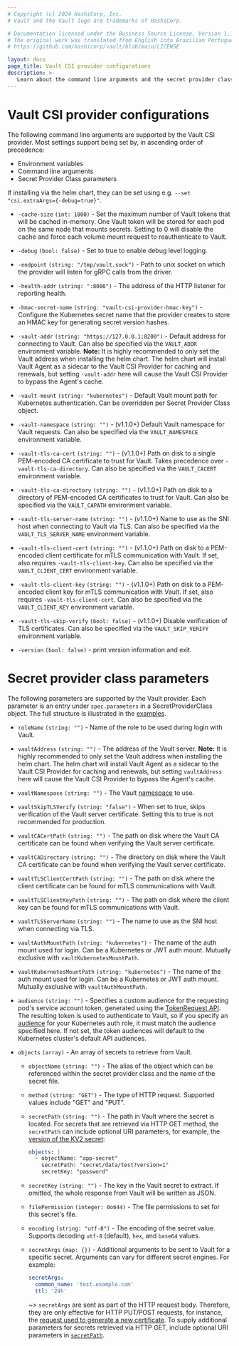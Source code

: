 ```yaml
---
# Copyright (c) 2024 HashiCorp, Inc.
# Vault and the Vault logo are trademarks of HashiCorp.

# Documentation licensed under the Business Source License, Version 1.1.
# The original work was translated from English into Brazilian Portuguese.
# https://github.com/hashicorp/vault/blob/main/LICENSE

layout: docs
page_title: Vault CSI provider configurations
description: >-
   Learn about the command line arguments and the secret provider class parameters supported by the Vault CSI provider.
---
```


# Vault CSI provider configurations

The following command line arguments are supported by the Vault CSI provider.
Most settings support being set by, in ascending order of precedence:

- Environment variables
- Command line arguments
- Secret Provider Class parameters

If installing via the helm chart, they can be set using e.g.
`--set "csi.extraArgs={-debug=true}"`.

- `-cache-size` `(int: 1000)` - Set the maximum number of Vault tokens that will
  be cached in-memory. One Vault token will be stored for each pod on the same
  node that mounts secrets. Setting to 0 will disable the cache and force each
  volume mount request to reauthenticate to Vault.

- `-debug` `(bool: false)` - Set to true to enable debug level logging.

- `-endpoint` `(string: "/tmp/vault.sock")` - Path to unix socket on which the
  provider will listen for gRPC calls from the driver.

- `-health-addr` `(string: ":8080")` - The address of the HTTP listener
  for reporting health.

- `-hmac-secret-name` `(string: "vault-csi-provider-hmac-key")` - Configure the
  Kubernetes secret name that the provider creates to store an HMAC key for
  generating secret version hashes.

- `-vault-addr` `(string: "https://127.0.0.1:8200")` - Default address
  for connecting to Vault. Can also be specified via the `VAULT_ADDR` environment
  variable. **Note:** It is highly recommended to only set the Vault address when
  installing the helm chart. The helm chart will install Vault Agent as a sidecar
  to the Vault CSI Provider for caching and renewals, but setting `-vault-addr`
  here will cause the Vault CSI Provider to bypass the Agent's cache.

- `-vault-mount` `(string: "kubernetes")` - Default Vault mount path
  for Kubernetes authentication. Can be overridden per Secret Provider Class
  object.

- `-vault-namespace` `(string: "")` - (v1.1.0+) Default Vault namespace for Vault
  requests. Can also be specified via the `VAULT_NAMESPACE` environment variable.

- `-vault-tls-ca-cert` `(string: "")` - (v1.1.0+) Path on disk to a single
  PEM-encoded CA certificate to trust for Vault. Takes precedence over
  `-vault-tls-ca-directory`. Can also be specified via the `VAULT_CACERT`
  environment variable.

- `-vault-tls-ca-directory` `(string: "")` - (v1.1.0+) Path on disk to a
  directory of PEM-encoded CA certificates to trust for Vault. Can also be
  specified via the `VAULT_CAPATH` environment variable.

- `-vault-tls-server-name` `(string: "")` - (v1.1.0+) Name to use as the SNI
  host when connecting to Vault via TLS. Can also be specified via the
  `VAULT_TLS_SERVER_NAME` environment variable.

- `-vault-tls-client-cert` `(string: "")` - (v1.1.0+) Path on disk to a
  PEM-encoded client certificate for mTLS communication with Vault. If set,
  also requires `-vault-tls-client-key`. Can also be specified via the
  `VAULT_CLIENT_CERT` environment variable.

- `-vault-tls-client-key` `(string: "")` - (v1.1.0+) Path on disk to a
  PEM-encoded client key for mTLS communication with Vault. If set, also
  requires `-vault-tls-client-cert`. Can also be specified via the
  `VAULT_CLIENT_KEY` environment variable.

- `-vault-tls-skip-verify` `(bool: false)` - (v1.1.0+) Disable verification of
  TLS certificates. Can also be specified via the `VAULT_SKIP_VERIFY` environment
  variable.

- `-version` `(bool: false)` - print version information and exit.


# Secret provider class parameters

The following parameters are supported by the Vault provider. Each parameter is
an entry under `spec.parameters` in a SecretProviderClass object. The full
structure is illustrated in the [examples](/vault/docs/platform/k8s/csi/examples).

- `roleName` `(string: "")` - Name of the role to be used during login with Vault.

- `vaultAddress` `(string: "")` - The address of the Vault server. **Note:** It is
  highly recommended to only set the Vault address when installing the helm chart.
  The helm chart will install Vault Agent as a sidecar to the Vault CSI Provider
  for caching and renewals, but setting `vaultAddress` here will cause the Vault
  CSI Provider to bypass the Agent's cache.

- `vaultNamespace` `(string: "")` - The Vault [namespace](/vault/docs/enterprise/namespaces) to use.

- `vaultSkipTLSVerify` `(string: "false")` - When set to true, skips verification of the Vault server
  certificate. Setting this to true is not recommended for production.

- `vaultCACertPath` `(string: "")` - The path on disk where the Vault CA certificate can be found
  when verifying the Vault server certificate.

- `vaultCADirectory` `(string: "")` - The directory on disk where the Vault CA certificate can be found
  when verifying the Vault server certificate.

- `vaultTLSClientCertPath` `(string: "")` - The path on disk where the client certificate can be found
  for mTLS communications with Vault.

- `vaultTLSClientKeyPath` `(string: "")` - The path on disk where the client key can be found
  for mTLS communications with Vault.

- `vaultTLSServerName` `(string: "")` - The name to use as the SNI host when connecting via TLS.

- `vaultAuthMountPath` `(string: "kubernetes")` - The name of the auth mount used for login.
  Can be a Kubernetes or JWT auth mount. Mutually exclusive with `vaultKubernetesMountPath`.

- `vaultKubernetesMountPath` `(string: "kubernetes")` - The name of the auth mount used for login.
  Can be a Kubernetes or JWT auth mount. Mutually exclusive with `vaultAuthMountPath`.

- `audience` `(string: "")` - Specifies a custom audience for the requesting pod's service account token,
  generated using the
  [TokenRequest API](https://kubernetes.io/docs/reference/kubernetes-api/authentication-resources/token-request-v1/#TokenRequestSpec).
  The resulting token is used to authenticate to Vault, so if you specify an
  [audience](/vault/api-docs/auth/kubernetes#audience) for your Kubernetes auth
  role, it must match the audience specified here. If not set, the token audiences will default to
  the Kubernetes cluster's default API audiences.

- `objects` `(array)` - An array of secrets to retrieve from Vault.

  - `objectName` `(string: "")` - The alias of the object which can be referenced within the secret provider class and
  the name of the secret file.

  - `method` `(string: "GET")` - The type of HTTP request. Supported values include "GET" and "PUT".

  - `secretPath` `(string: "")` - The path in Vault where the secret is located.
    For secrets that are retrieved via HTTP GET method, the `secretPath` can include optional URI parameters,
    for example, the [version of the KV2 secret](/vault/api-docs/secret/kv/kv-v2#read-secret-version):

    ```yaml
    objects: |
      - objectName: "app-secret"
        secretPath: "secret/data/test?version=1"
        secretKey: "password"
    ```

  - `secretKey` `(string: "")` - The key in the Vault secret to extract. If omitted, the whole response from Vault will be written as JSON.

  - `filePermission` `(integer: 0o644)` - The file permissions to set for this secret's file.

  - `encoding` `(string: "utf-8")` - The encoding of the secret value. Supports decoding `utf-8` (default), `hex`, and `base64` values.

  - `secretArgs` `(map: {})` - Additional arguments to be sent to Vault for a specific secret. Arguments can vary
    for different secret engines. For example:

    ```yaml
    secretArgs:
      common_name: 'test.example.com'
      ttl: '24h'
    ```

    ~> `secretArgs` are sent as part of the HTTP request body. Therefore, they are only effective for HTTP PUT/POST requests, for instance,
        the [request used to generate a new certificate](/vault/api-docs/secret/pki#generate-certificate).
        To supply additional parameters for secrets retrieved via HTTP GET, include optional URI parameters in [`secretPath`](#secretpath).
